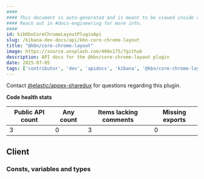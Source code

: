 ```yaml
---
####
#### This document is auto-generated and is meant to be viewed inside our experimental, new docs system.
#### Reach out in #docs-engineering for more info.
####
id: kibKbnCoreChromeLayoutPluginApi
slug: /kibana-dev-docs/api/kbn-core-chrome-layout
title: "@kbn/core-chrome-layout"
image: https://source.unsplash.com/400x175/?github
description: API docs for the @kbn/core-chrome-layout plugin
date: 2025-07-05
tags: ['contributor', 'dev', 'apidocs', 'kibana', '@kbn/core-chrome-layout']
---
```




Contact [@elastic/appex-sharedux](https://github.com/orgs/elastic/teams/appex-sharedux) for questions regarding this plugin.

**Code health stats**

| Public API count  | Any count | Items lacking comments | Missing exports |
|-------------------|-----------|------------------------|-----------------|
| 3 | 0 | 3 | 0 |

## Client

### Consts, variables and types
<DocDefinitionList data={kbnCoreChromeLayoutObj.client.misc}/>

